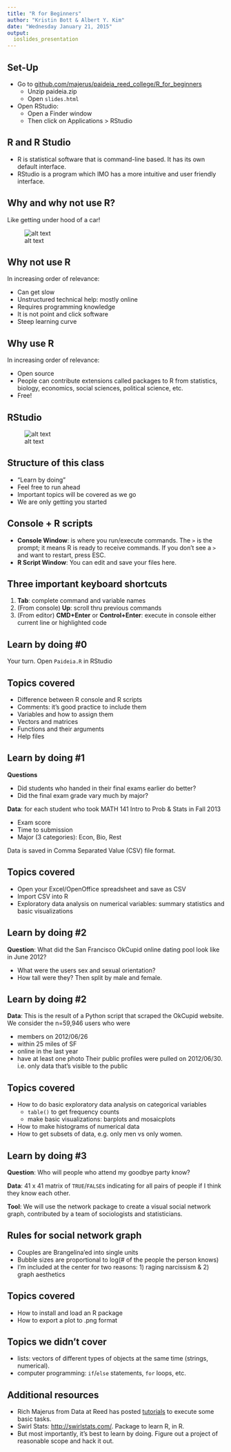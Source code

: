 ```yaml
---
title: "R for Beginners"
author: "Kristin Bott & Albert Y. Kim"
date: "Wednesday January 21, 2015"
output:
  ioslides_presentation
---
```



## Set-Up

* Go to [github.com/majerus/paideia_reed_college/R_for_beginners](https://github.com/majerus/paideia_reed_college/R_for_beginners) 
    + Unzip paideia.zip
    + Open `slides.html`
* Open RStudio:
    + Open a Finder window
    + Then click on Applications > RStudio



## R and R Studio

* R is statistical software that is command-line based. It has its own default interface.
* RStudio is a program which IMO has a more intuitive and user friendly interface.



## Why and why not use R?

Like getting under hood of a car!

![alt text](under_hood.jpg)




## Why not use R
In increasing order of relevance:

* Can get slow
* Unstructured technical help: mostly online
* Requires programming knowledge
* It is not point and click software
* Steep learning curve



## Why use R
In increasing order of relevance:

* Open source
* People can contribute extensions called packages to R from statistics, biology, economics, social sciences, political science, etc.
* Free!



## RStudio
![alt text](RStudio.png)



## Structure of this class

* "Learn by doing"
* Feel free to run ahead
* Important topics will be covered as we go
* We are only getting you started



## Console + R scripts

* **Console Window**: is where you run/execute commands.  The `>` is the prompt; it means R is ready to receive commands.  If you don’t see a `>` and want to restart, press ESC.
* **R Script Window**:  You can edit and save your files here.



## Three important keyboard shortcuts

1. **Tab**:  complete command and variable names
2. (From console) **Up**:  scroll thru previous commands
3. (From editor) **CMD+Enter** or **Control+Enter**:  execute in console either current line or highlighted code



## Learn by doing #0
Your turn. Open `Paideia.R` in RStudio



## Topics covered

* Difference between R console and R scripts
* Comments: it’s good practice to include them
* Variables and how to assign them
* Vectors and matrices
* Functions and their arguments
* Help files



## Learn by doing #1

**Questions**

* Did students who handed in their final exams earlier do better?
* Did the final exam grade vary much by major?

**Data**:  for each student who took MATH 141 Intro to Prob & Stats in Fall 2013

* Exam score
* Time to submission
* Major (3 categories):  Econ, Bio, Rest

Data is saved in Comma Separated Value (CSV) file format. 



## Topics covered

* Open your Excel/OpenOffice spreadsheet and save as CSV
* Import CSV into R
* Exploratory data analysis on numerical variables:  summary statistics and basic visualizations



## Learn by doing #2
**Question**:  What did the San Francisco OkCupid online dating pool look like in June 2012?

* What were the users sex and sexual orientation?
* How tall were they?  Then split by male and female.



## Learn by doing #2

**Data**:  This is the result of a Python script that scraped the OkCupid website.  We consider the n=59,946 users who were

* members on 2012/06/26
* within 25 miles of SF
* online in the last year
* have at least one photo
Their public profiles were pulled on 2012/06/30.  i.e. only data that’s visible to the public



## Topics covered

* How to do basic exploratory data analysis on categorical variables
    + `table()` to get frequency counts
    + make basic visualizations: barplots and mosaicplots
* How to make histograms of numerical data
* How to get subsets of data, e.g. only men vs only women.



## Learn by doing #3

**Question**:  Who will people who attend my goodbye party know?

**Data**:  41 x 41 matrix of `TRUE`/`FALSE`s indicating for all pairs of people if I think they know each other.

**Tool**:  We will use the network package to create a visual social network graph, contributed by a team of sociologists and statisticians.



## Rules for social network graph

* Couples are Brangelina'ed into single units
* Bubble sizes are proportional to log(# of the people the person knows)
* I'm included at the center for two reasons:  1) raging narcissism & 2) graph aesthetics



## Topics covered

* How to install and load an R package
* How to export a plot to .png format



## Topics we didn’t cover

* lists: vectors of different types of objects at the same time (strings, numerical).
* computer programming: `if`/`else` statements, `for` loops, etc.


## Additional resources

* Rich Majerus from Data at Reed has posted [tutorials](http://reed.edu/data-at-reed/) to execute some basic tasks.
* Swirl Stats: [http://swirlstats.com/](http://swirlstats.com/). Package to learn R, in R.
* But most importantly, it’s best to learn by doing.  Figure out a project of reasonable scope and hack it out.


